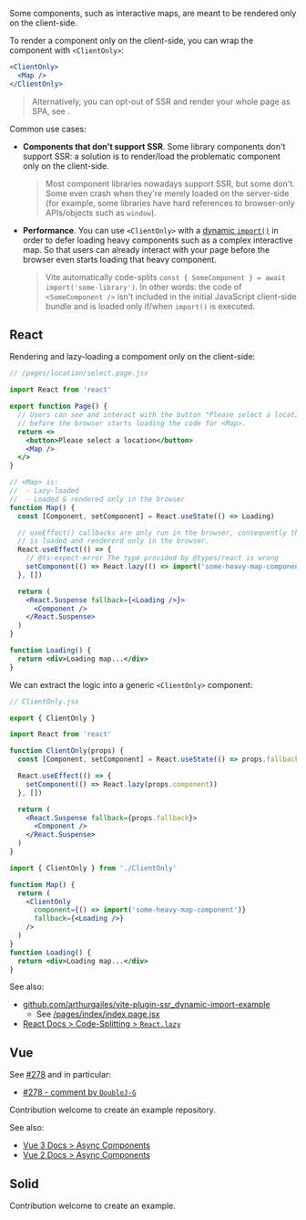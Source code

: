 
Some components, such as interactive maps, are meant to be rendered only on the client-side.

To render a component only on the client-side, you can wrap the component with `<ClientOnly>`:

```jsx
<ClientOnly>
  <Map />
</ClientOnly>
```

> Alternatively, you can opt-out of SSR and render your whole page as SPA, see <Link href="/render-modes" />.

Common use cases:

 - **Components that don't support SSR**. Some library components don't support SSR: a solution is to render/load the problematic component only on the client-side.
   > Most component libraries nowadays support SSR, but some don't. Some even crash when they're merely loaded on the server-side (for example, some libraries have hard references to browser-only APIs/objects such as `window`).
 - **Performance**. You can use `<ClientOnly>` with a [dynamic `import()`](https://developer.mozilla.org/en-US/docs/Web/JavaScript/Reference/Operators/import) in order to defer loading heavy components such as a complex interactive map. So that users can already interact with your page before the browser even starts loading that heavy component.
   > Vite automatically code-splits `const { SomeComponent } = await import('some-library')`. In other words: the code of `<SomeComponent />` isn't included in the initial JavaScript client-side bundle and
   > is loaded only if/when `import()` is executed.


## React

Rendering and lazy-loading a compoment only on the client-side:

```jsx
// /pages/location/select.page.jsx

import React from 'react'

export function Page() {
  // Users can see and interact with the button "Please select a location"
  // before the browser starts loading the code for <Map>.
  return <>
    <button>Please select a location</button>
    <Map />
  </>
}

// <Map> is:
//  - Lazy-loaded
//  - Loaded & rendered only in the browser
function Map() {
  const [Component, setComponent] = React.useState(() => Loading)

  // useEffect() callbacks are only run in the browser, consequently the map component
  // is loaded and rendererd only in the browser.
  React.useEffect(() => {
    // @ts-expect-error The type provided by @types/react is wrong
    setComponent(() => React.lazy(() => import('some-heavy-map-component')))
  }, [])

  return (
    <React.Suspense fallback={<Loading />}>
      <Component />
    </React.Suspense>
  )
}

function Loading() {
  return <div>Loading map...</div>
}
```

We can extract the logic into a generic `<ClientOnly>` component:

```jsx
// ClientOnly.jsx

export { ClientOnly }

import React from 'react'

function ClientOnly(props) {
  const [Component, setComponent] = React.useState(() => props.fallback)

  React.useEffect(() => {
    setComponent(() => React.lazy(props.component))
  }, [])

  return (
    <React.Suspense fallback={props.fallback}>
      <Component />
    </React.Suspense>
  )
}
```
```jsx
import { ClientOnly } from './ClientOnly'

function Map() {
  return (
    <ClientOnly
      component={() => import('some-heavy-map-component')}
      fallback={<Loading />}
    />
  )
}
function Loading() {
  return <div>Loading map...</div>
}
```

See also:
 - [github.com/arthurgailes/vite-plugin-ssr_dynamic-import-example](https://github.com/arthurgailes/vite-plugin-ssr_dynamic-import-example)
   - See [/pages/index/index.page.jsx](https://github.com/arthurgailes/vite-plugin-ssr_dynamic-import-example/blob/ecf7cda9beac5cae7b0eb642bd77d25f71e0f2e5/pages/index/index.page.jsx#L20-L35)
 - [React Docs > Code-Splitting > `React.lazy`](https://reactjs.org/docs/code-splitting.html#reactlazy)


## Vue

See [#278](https://github.com/brillout/vite-plugin-ssr/issues/278) and in particular:
 - [#278 - comment by `DoubleJ-G`](https://github.com/brillout/vite-plugin-ssr/issues/278#issuecomment-1072952681)

Contribution welcome to create an example repository.

See also:
 - [Vue 3 Docs > Async Components](https://v3.vuejs.org/guide/component-dynamic-async.html#async-components)
 - [Vue 2 Docs > Async Components](https://vuejs.org/v2/guide/components-dynamic-async.html)


## Solid

Contribution welcome to create an example.
